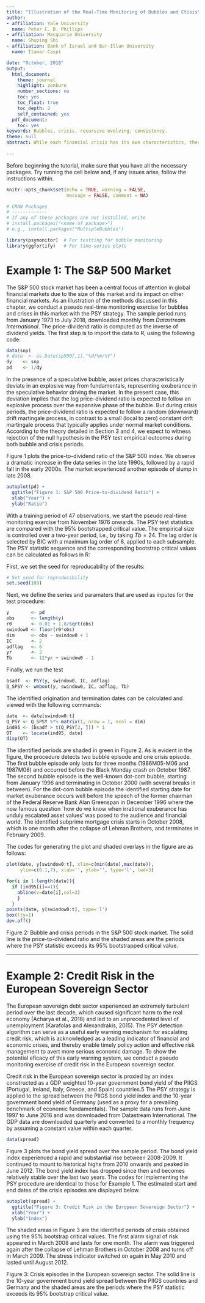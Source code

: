 ```yaml
---
title: "Illustration of the Real-Time Monitoring of Bubbles and Ctisis"
author:
- affiliation: Yale University
  name: Peter C. B. Phillips
- affiliation: Macquarie University
  name: Shuping Shi
- affiliation: Bank of Israel and Bar-Illan University
  name: Itamar Caspi

date: "October, 2018"
output:
  html_document:
    theme: journal
    highlight: zenburn
    number_sections: no
    toc: yes
    toc_float: true
    toc_depth: 2
    self_contained: yes
  pdf_document:
    toc: yes
keywords: Bubbles, crisis, recursive evolving, consistency.
theme: null
abstract: While each financial crisis has its own characteristics, there is now widespread           recognition that crises arising sources such as financial speculation and                 excessive credit creation do inflict harm on the real economy. Detecting                  speculative market conditions and ballooning credit risk in real time is                  therefore of prime importance in the complex exercises of market surveillance,            risk management, and policy action. This chapter provides an R implementation of           the popular real-time monitoring strategy proposed by Phillips, Shi and Yu                (2015a,b;PSY), along with a new bootstrap procedure designed to mitigate the              potential impact of heteroskedasticity and to effect family-wise size control in           recursive testing algorithms. This methodology has been shown effective for               bubble and crisis detection (PSY, 2015a,b; Phillips and Shi, 2017) and is now             widely used by academic researchers, central bank economists, and fiscal                  regulators. We illustrate the effectiveness of this procedure with applications           to the S&P 500 financial market and the European sovereign debt sector using R.
    
---
```

<!--
<link href="https://fonts.googleapis.com/css?family=Lato:300|Tangerine|Yantramanav:100" rel="stylesheet">
--->

Before beginning the tutorial, make sure that you have all the necessary packages. Try running the cell below and, if any issues arise, follow the instructions within.


```r
knitr::opts_chunk$set(echo = TRUE, warning = FALSE,
                      message = FALSE, comment = NA)

# CRAN Packages 
# -------------
# If any of these packages are not installed, write
# install.packages("<name of package>")
# e.g., install.packages("MultipleBubbles")

library(psymonitor)  # For testting for bubble monitoring
library(ggfortify)   # For time-series plots

```


# Example 1: The S&P 500 Market

The S&P 500 stock market has been a central focus of attention in global
financial markets due to the size of this market and its impact on other
financial markets. As an illustration of the methods discussed in this chapter,
we conduct a pseudo real-time monitoring exercise for bubbles and crises in
this market with the PSY strategy. The sample period runs from January
1973 to July 2018, downloaded monthly from *Datastream International*. The
price-dividend ratio is computed as the inverse of dividend yields. The
first step is to import the data to R, using the following code:

```r
data(snp)
# date  <- as.Date(sp500[,1],"%d/%m/%Y")
dy    <- snp
pd    <- 1/dy
```

In the presence of a speculative bubble, asset prices characteristically deviate
in an explosive way from fundamentals, representing exuberance in the
speculative behavior driving the market. In the present case, this deviation
implies that the log price-dividend ratio is expected to follow an explosive
process over the expansive phase of the bubble. But during crisis periods, the
price-dividend ratio is expected to follow a random (downward) drift martingale
process, in contrast to a small (local to zero) constant drift martingale
process that typically applies under normal market conditions. According to
the theory detailed in Section 3 and 4, we expect to witness rejection of the
null hypothesis in the PSY test empirical outcomes during both bubble and
crisis periods.

Figure 1 plots the price-to-dividend ratio of the S&P 500 index. We
observe a dramatic increase in the data series in the late 1990s, followed
by a rapid fall in the early 2000s. The market experienced another episode
of slump in late 2008.

```r
autoplot(pd) +
  ggtitle("Figure 1: S&P 500 Price-to-dividend Ratio") +
  xlab("Year") +
  ylab("Ratio")
```

With a training period of 47 observations, we start the pseudo real-time monitoring exercise from November 1976 onwards. The PSY test statistics are compared with the 95% bootstrapped critical value. The empirical size is controlled over a two-year period, i.e., by taking $Tb = 24$. The lag order is selected by BIC with a maximum lag order of 6, applied to each subsample. The PSY statistic sequence and the corresponding bootstrap critical values can be calculated as follows in R:

First, we set the seed for reproducability of the results:

```r
# Set seed for reproducibility
set.seed(109)
```

Next, we define the series and paramaters that are used as inputes for the test procedure:

```r
y        <- pd
obs      <- length(y)
r0       <- 0.01 + 1.8/sqrt(obs)
swindow0 <- floor(r0*obs)
dim      <- obs - swindow0 + 1
IC       <- 2
adflag   <- 6
yr       <- 2
Tb       <- 12*yr + swindow0 - 1
```

Finally, we run the test

```r
bsadf  <- PSY(y, swindow0, IC, adflag)
Q_SPSY <- wmboot(y, swindow0, IC, adflag, Tb)
```

The identified origination and termination dates can be calculated and
viewed with the following commands:

```r
date  <- date[swindow0:t]
Q_PSY <- Q_SPSY %*% matrix(1, nrow = 1, ncol = dim)
ind95 <- (bsadf > t(Q_PSY[2, ])) * 1
OT    <- locate(ind95, date)
disp(OT)
```

The identified periods are shaded in green in Figure 2. As is evident in the
figure, the procedure detects two bubble episode and one crisis episode. The
first bubble episode only lasts for three months (1986M05-M06 and 1987M08)
and occurred before the Black Monday crash on October 1987. The second
bubble episode is the well-known dot-com bubble, starting from January 1996
and terminating in October 2000 (with several breaks in between). For the
dot-com bubble episode the identified starting date for market exuberance
occurs well before the speech of the former chairman of the Federal Reserve
Bank Alan Greenspan in December 1996 where the now famous question `how
do we know when irrational exuberance has unduly escalated asset values'
was posed to the audience and financial world. The identified subprime
mortgage crisis starts in October 2008, which is one month after the collapse
of Lehman Brothers, and terminates in February 2009.


The codes for generating the plot and shaded overlays in the figure are
as follows:

```r
plot(date, y[swindow0:t], xlim=c(min(date),max(date)), 
     ylim=c(0.1,7), xlab='', ylab='', type='l', lwd=3)

for(i in 1:length(date)){
  if (ind95[i]==1){
    abline(v=date[i],col=3)
    }
  }
points(date, y[swindow0:t], type='l')
box(lty=1)
dev.off()
```

Figure 2: Bubble and crisis periods in the S&P 500 stock market. The solid
line is the price-to-dividend ratio and the shaded areas are the periods where
the PSY statistic exceeds its 95% bootstrapped critical value.


---


# Example 2: Credit Risk in the European Sovereign Sector

The European sovereign debt sector experienced an extremely turbulent period over the last decade, which caused significant harm to the real economy (Acharya et al., 2018) and led to an unprecedented level of unemployment (Karafolas and Alexandrakis, 2015). The PSY detection algorithm can serve as a useful early warning mechanism for escalating credit risk, which is acknowledged as a leading indicator of financial and economic crises, and thereby enable timely policy action and effective risk management to avert more serious economic damage. To show the potential eficacy of this early warning system, we conduct a pseudo monitoring exercise of credit risk in the European sovereign sector.

Credit risk in the European sovereign sector is proxied by an index constructed as a GDP weighted 10-year government bond yield of the PIIGS (Portugal, Ireland, Italy, Greece, and Spain) countries.5 The PSY strategy is applied to the spread between the PIIGS bond yield index and the 10-year government bond yield of Germany (used as a proxy for a prevailing
benchmark of economic fundamentals). The sample data runs from June 1997 to June 2016 and was downloaded from Datastream International. The GDP data are downloaded quarterly and converted to a monthly frequency by assuming a constant value within each quarter.


```r
data(spread)
```

Figure 3 plots the bond yield spread over the sample period. The bond yield index experienced a rapid and substantial rise between 2008-2009. It continued to mount to historical highs from 2010 onwards and peaked in June 2012. The bond yield index has dropped since then and becomes relatively stable over the last two years. The codes for implementing the PSY procedure are identical to those for Example 1. The estimated start and end dates of the crisis episodes are displayed below.

```r
autoplot(spread) +
  ggtitle("Figure 3: Credit Risk in the European Sovereign Sector") +
  xlab("Year") +
  ylab("Index")
```

The shaded areas in Figure 3 are the identified periods of crisis obtained using the 95% bootstrap critical values. The first alarm signal of risk appeared in March 2008 and lasts for one month. The alarm was triggered again after the collapse of Lehman Brothers in October 2008 and turns off in March 2009. The stress indicator switched on again in May 2010 and lasted until August 2012.

Figure 3: Crisis episodes in the European sovereign sector. The solid line is the 10-year government bond yield spread between the PIIGS countries and Germany and the shaded areas are the periods where the PSY statistic exceeds its 95% bootstrap critical value.

